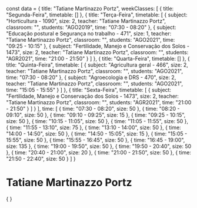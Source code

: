 const data = {
  title: "Tatiane Martinazzo Portz",
  weekClasses: [
    {
      title: "Segunda-Feira",
      timetable: []
    },
    {
      title: "Terça-Feira",
      timetable: [
        {
          subject: "Horticultura - 1090",
          size: 2,
          teacher: "Tatiane Martinazzo Portz",
          classroom: "",
          students: "AGO2019",
          time: "07:30 - 08:20"
        },
        {
          subject: "Educação postural e Segurança no trabalho - 471",
          size: 1,
          teacher: "Tatiane Martinazzo Portz",
          classroom: "",
          students: "AGO2021",
          time: "09:25 - 10:15"
        },
        {
          subject: "Fertilidade, Manejo e Conservação dos Solos - 1473",
          size: 2,
          teacher: "Tatiane Martinazzo Portz",
          classroom: "",
          students: "AGR2021",
          time: "21:00 - 21:50"
        }
      ]
    },
    {
      title: "Quarta-Feira",
      timetable: []
    },
    {
      title: "Quinta-Feira",
      timetable: [
        {
          subject: "Agricultura geral - 466",
          size: 2,
          teacher: "Tatiane Martinazzo Portz",
          classroom: "",
          students: "AGO2021",
          time: "07:30 - 08:20"
        },
        {
          subject: "Agroecologia e DRS - 470",
          size: 2,
          teacher: "Tatiane Martinazzo Portz",
          classroom: "",
          students: "AGO2021",
          time: "15:05 - 15:55"
        }
      ]
    },
    {
      title: "Sexta-Feira",
      timetable: [
        {
          subject: "Fertilidade, Manejo e Conservação dos Solos - 1473",
          size: 2,
          teacher: "Tatiane Martinazzo Portz",
          classroom: "",
          students: "AGR2021",
          time: "21:00 - 21:50"
        }
      ]
    }
  ],
  time: [
    {
      time: "07:30 - 08:20",
      size: 50
    },
    {
      time: "08:20 - 09:10",
      size: 50
    },
    {
      time: "09:10 - 09:25",
      size: 15
    },
    {
      time: "09:25 - 10:15",
      size: 50
    },
    {
      time: "10:15 - 11:05",
      size: 50
    },
    {
      time: "11:05 - 11:55",
      size: 50
    },
    {
      time: "11:55 - 13:10",
      size: 75
    },
    {
      time: "13:10 - 14:00",
      size: 50
    },
    {
      time: "14:00 - 14:50",
      size: 50
    },
    {
      time: "14:50 - 15:05",
      size: 15
    },
    {
      time: "15:05 - 15:55",
      size: 50
    },
    {
      time: "15:55 - 16:45",
      size: 50
    },
    {
      time: "16:45 - 19:00",
      size: 135
    },
    {
      time: "19:00 - 19:50",
      size: 50
    },
    {
      time: "19:50 - 20:40",
      size: 50
    },
    {
      time: "20:40 - 21:00",
      size: 20
    },
    {
      time: "21:00 - 21:50",
      size: 50
    },
    {
      time: "21:50 - 22:40",
      size: 50
    }
  ]
}

# Tatiane Martinazzo Portz

<div>
    {
        <Grid
            title={data.title} 
            weekClasses={data.weekClasses} 
            time={data.time}
        />
    }
</div>